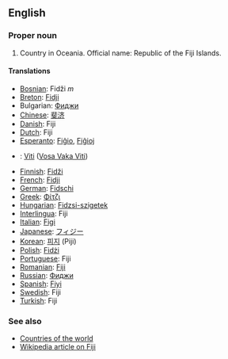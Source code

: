 ==English==
===Proper noun===

# Country in Oceania. Official name: Republic of the Fiji Islands.

====Translations====
*[[Bosnian]]: Fidži ''m''
*[[Breton]]: [[Fidji]]
*Bulgarian: [[Фиджи]]
*[[Chinese]]: [[斐济]]
*[[Danish]]: Fiji
*[[Dutch]]: Fiji
*[[Esperanto]]: [[Fiĝio]], [[Fiĝioj]]
*{{fj}}: [[Viti]] ([[:fj:Viti|Vosa Vaka Viti]])
*[[Finnish]]: [[Fidži]]
*[[French]]: [[Fidji]]
*[[German]]: [[Fidschi]]
*[[Greek]]: [[Φίτζι]]
*[[Hungarian]]: [[Fidzsi-szigetek]]
*[[Interlingua]]: Fiji
*[[Italian]]: [[Figi]]
*[[Japanese]]: [[フィジー]]
*[[Korean]]: [[피지]] (Piji)
*[[Polish]]: [[Fidżi]]
*[[Portuguese]]: Fiji
*[[Romanian]]: [[Fiji]]
*[[Russian]]: [[Фиджи]]
*[[Spanish]]: [[Fiyi]]
*[[Swedish]]: Fiji
*[[Turkish]]: Fiji

===See also===
* [[Countries of the world]]
*[[w:Fiji|Wikipedia article on Fiji]]